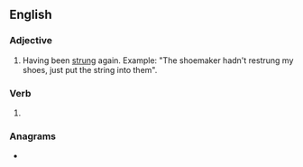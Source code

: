 ==English==

===Adjective===
{{en-adj|-}}

# Having been [[string|strung]] again. Example: "The shoemaker hadn't restrung my shoes, just put the string into them".

===Verb===
{{head|en|verb form}}

# {{en-past of|restring}}

===Anagrams===
* {{anagrams|en|a=egnrrstu|grunters}}